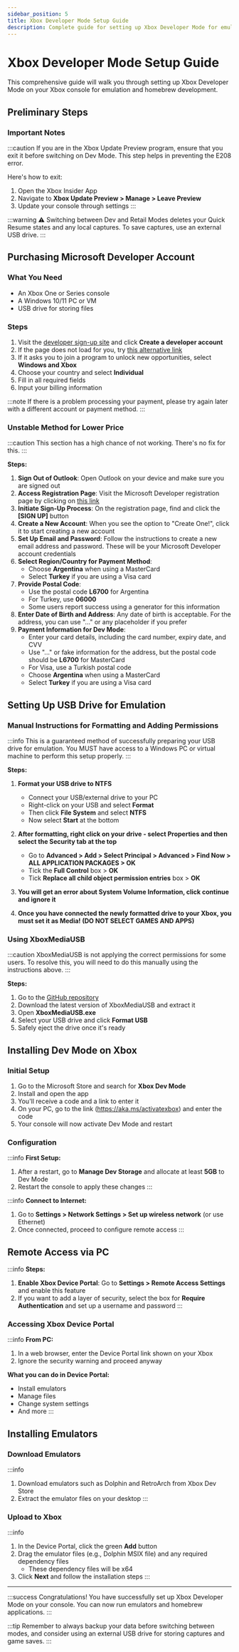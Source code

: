 ```yaml
---
sidebar_position: 5
title: Xbox Developer Mode Setup Guide
description: Complete guide for setting up Xbox Developer Mode for emulation and homebrew development
---
```


# Xbox Developer Mode Setup Guide

This comprehensive guide will walk you through setting up Xbox Developer Mode on your Xbox console for emulation and homebrew development.

## Preliminary Steps

### Important Notes

:::caution
If you are in the Xbox Update Preview program, ensure that you exit it before switching on Dev Mode. This step helps in preventing the E208 error.

Here's how to exit:

1. Open the Xbox Insider App
2. Navigate to **Xbox Update Preview > Manage > Leave Preview**
3. Update your console through settings
:::

:::warning
⚠️ Switching between Dev and Retail Modes deletes your Quick Resume states and any local captures. To save captures, use an external USB drive.
:::

## Purchasing Microsoft Developer Account

### What You Need

- An Xbox One or Series console
- A Windows 10/11 PC or VM
- USB drive for storing files

### Steps

1. Visit the [developer sign-up site](https://developer.microsoft.com/en-us/microsoft-store/register) and click **Create a developer account**
2. If the page does not load for you, try [this alternative link](https://aka.ms/partnercenterregistration)
3. If it asks you to join a program to unlock new opportunities, select **Windows and Xbox**
4. Choose your country and select **Individual**
5. Fill in all required fields
6. Input your billing information

:::note
If there is a problem processing your payment, please try again later with a different account or payment method.
:::

### Unstable Method for Lower Price

:::caution
This section has a high chance of not working. There's no fix for this.
:::

**Steps:**

1. **Sign Out of Outlook**: Open Outlook on your device and make sure you are signed out
2. **Access Registration Page**: Visit the Microsoft Developer registration page by clicking on [this link](https://developer.microsoft.com/store/register)
3. **Initiate Sign-Up Process**: On the registration page, find and click the **[SIGN UP]** button
4. **Create a New Account**: When you see the option to "Create One!", click it to start creating a new account
5. **Set Up Email and Password**: Follow the instructions to create a new email address and password. These will be your Microsoft Developer account credentials
6. **Select Region/Country for Payment Method**:
   - Choose **Argentina** when using a MasterCard
   - Select **Turkey** if you are using a Visa card
7. **Provide Postal Code**:
   - Use the postal code **L6700** for Argentina
   - For Turkey, use **06000**
   - Some users report success using a generator for this information
8. **Enter Date of Birth and Address**: Any date of birth is acceptable. For the address, you can use "..." or any placeholder if you prefer
9. **Payment Information for Dev Mode**:
   - Enter your card details, including the card number, expiry date, and CVV
   - Use "..." or fake information for the address, but the postal code should be **L6700** for MasterCard
   - For Visa, use a Turkish postal code
   - Choose **Argentina** when using a MasterCard
   - Select **Turkey** if you are using a Visa card

## Setting Up USB Drive for Emulation

### Manual Instructions for Formatting and Adding Permissions

:::info
This is a guaranteed method of successfully preparing your USB drive for emulation. You MUST have access to a Windows PC or virtual machine to perform this setup properly.
:::

**Steps:**

1. **Format your USB drive to NTFS**
   - Connect your USB/external drive to your PC
   - Right-click on your USB and select **Format**
   - Then click **File System** and select **NTFS**
   - Now select **Start** at the bottom

2. **After formatting, right click on your drive - select Properties and then select the Security tab at the top**
   - Go to **Advanced > Add > Select Principal > Advanced > Find Now > ALL APPLICATION PACKAGES > OK**
   - Tick the **Full Control** box > **OK**
   - Tick **Replace all child object permission entries** box > **OK**

3. **You will get an error about System Volume Information, click continue and ignore it**

4. **Once you have connected the newly formatted drive to your Xbox, you must set it as Media! (DO NOT SELECT GAMES AND APPS)**

### Using XboxMediaUSB

:::caution
XboxMediaUSB is not applying the correct permissions for some users. To resolve this, you will need to do this manually using the instructions above.
:::

**Steps:**

1. Go to the [GitHub repository](https://github.com/SvenGDK/XboxMediaUSB/releases)
2. Download the latest version of XboxMediaUSB and extract it
3. Open **XboxMediaUSB.exe**
4. Select your USB drive and click **Format USB**
5. Safely eject the drive once it's ready

## Installing Dev Mode on Xbox

### Initial Setup

1. Go to the Microsoft Store and search for **Xbox Dev Mode**
2. Install and open the app
3. You'll receive a code and a link to enter it
4. On your PC, go to the link (https://aka.ms/activatexbox) and enter the code
5. Your console will now activate Dev Mode and restart

### Configuration

:::info
**First Setup:**

1. After a restart, go to **Manage Dev Storage** and allocate at least **5GB** to Dev Mode
2. Restart the console to apply these changes
:::

:::info
**Connect to Internet:**

1. Go to **Settings > Network Settings > Set up wireless network** (or use Ethernet)
2. Once connected, proceed to configure remote access
:::

## Remote Access via PC

:::info
**Steps:**

1. **Enable Xbox Device Portal**: Go to **Settings > Remote Access Settings** and enable this feature
2. If you want to add a layer of security, select the box for **Require Authentication** and set up a username and password
:::

### Accessing Xbox Device Portal

:::info
**From PC:**

1. In a web browser, enter the Device Portal link shown on your Xbox
2. Ignore the security warning and proceed anyway

**What you can do in Device Portal:**

- Install emulators
- Manage files
- Change system settings
- And more
:::

## Installing Emulators

### Download Emulators

:::info
1. Download emulators such as Dolphin and RetroArch from Xbox Dev Store
2. Extract the emulator files on your desktop
:::

### Upload to Xbox

:::info
1. In the Device Portal, click the green **Add** button
2. Drag the emulator files (e.g., Dolphin MSIX file) and any required dependency files
   - These dependency files will be x64
3. Click **Next** and follow the installation steps
:::

---

:::success
Congratulations! You have successfully set up Xbox Developer Mode on your console. You can now run emulators and homebrew applications.
:::

:::tip
Remember to always backup your data before switching between modes, and consider using an external USB drive for storing captures and game saves.
:::
